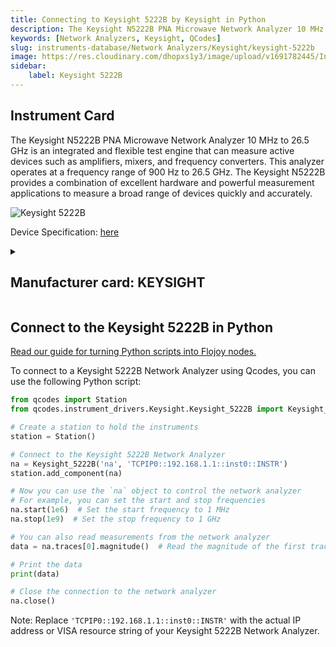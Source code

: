 ```yaml
---
title: Connecting to Keysight 5222B by Keysight in Python
description: The Keysight N5222B PNA Microwave Network Analyzer 10 MHz to 26.5 GHz is an integrated and flexible test engine that can measure active devices such as amplifiers, mixers, and frequency converters. This analyzer operates at a frequency range of 900 Hz to 26.5 GHz. The Keysight N5222B provides a combination of excellent hardware and powerful measurement applications to measure a broad range of devices quickly and accurately.
keywords: [Network Analyzers, Keysight, QCodes] 
slug: instruments-database/Network Analyzers/Keysight/keysight-5222b 
image: https://res.cloudinary.com/dhopxs1y3/image/upload/v1691782445/Instruments/Network%20Analyzer/Keysight-5222B/Keysight-5222B.jpg
sidebar:
    label: Keysight 5222B 
---
```



## Instrument Card

The Keysight N5222B PNA Microwave Network Analyzer 10 MHz to 26.5 GHz is an integrated and flexible test engine that can measure active devices such as amplifiers, mixers, and frequency converters. This analyzer operates at a frequency range of 900 Hz to 26.5 GHz. The Keysight N5222B provides a combination of excellent hardware and powerful measurement applications to measure a broad range of devices quickly and accurately. 

![Keysight 5222B](https://res.cloudinary.com/dhopxs1y3/image/upload/v1691782445/Instruments/Network%20Analyzer/Keysight-5222B/Keysight-5222B.jpg)

Device Specification: [here](https://www.keysight.com/us/en/assets/9018-03959/technical-specifications/9018-03959.pdf)

<details style={{ marginTop: "15px"}}>
<summary><h2 style={{display:'inline'}}>Manufacturer card: KEYSIGHT</h2></summary>

![KEYSIGHT](https://res.cloudinary.com/dhopxs1y3/image/upload/v1692125973/Instruments/Vendor%20Logos/Keysight.png)

Keysight Technologies, or Keysight, is an American company that manufactures electronics test and measurement equipment and software

- Headquarters: USA
- Yearly Revenue (millions, USD): 5420
- Vendor Website: [here](https://www.keysight.com/us/en/home.html)

</details>


<FeaturedInstrumentVideo category="NETWORK_ANALYZERS" />

## Connect to the Keysight 5222B in Python

[Read our guide for turning Python scripts into Flojoy nodes.](https://docs.flojoy.ai/contribution/blocks/custom-flojoy-block/)



<Tabs>
<TabItem value="Flojoy" label="Flojoy" className="flojoy-instrument-tabs">

<SectionsCard category="NETWORK_ANALYZERS" manufacturer="Keysight"></SectionsCard>

</TabItem>
<TabItem value="QCodes" label="QCodes">

To connect to a Keysight 5222B Network Analyzer using Qcodes, you can use the following Python script:

```python
from qcodes import Station
from qcodes.instrument_drivers.Keysight.Keysight_5222B import Keysight_5222B

# Create a station to hold the instruments
station = Station()

# Connect to the Keysight 5222B Network Analyzer
na = Keysight_5222B('na', 'TCPIP0::192.168.1.1::inst0::INSTR')
station.add_component(na)

# Now you can use the `na` object to control the network analyzer
# For example, you can set the start and stop frequencies
na.start(1e6)  # Set the start frequency to 1 MHz
na.stop(1e9)  # Set the stop frequency to 1 GHz

# You can also read measurements from the network analyzer
data = na.traces[0].magnitude()  # Read the magnitude of the first trace

# Print the data
print(data)

# Close the connection to the network analyzer
na.close()
```

Note: Replace `'TCPIP0::192.168.1.1::inst0::INSTR'` with the actual IP address or VISA resource string of your Keysight 5222B Network Analyzer.

</TabItem>
</Tabs>